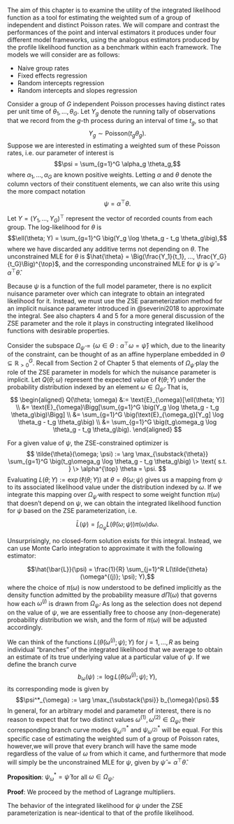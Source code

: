 \chapter{Estimating the Weighted Sum of Poisson Rates}

The aim of this chapter is to examine the utility of the integrated likelihood function as a tool for estimating the weighted sum of a group of independent and distinct Poisson rates. We will compare and contrast the performances of the point and interval estimators it produces under four different model frameworks, using the analogous estimators produced by the profile likelihood function as a benchmark within each framework. The models we will consider are as follows:

- Naive group rates
- Fixed effects regression
- Random intercepts regression
- Random intercepts and slopes regression

\section{Naive Group Rates}

Consider a group of $G$ independent Poisson processes having distinct rates per unit time of $\theta_1, ..., \theta_G$. Let $Y_g$ denote the running tally of observations that we record from the $g$-th process during an interval of time $t_g$, so that $$Y_g \sim \text{Poisson}(t_g\theta_g).$$ Suppose we are interested in estimating a weighted sum of these Poisson rates, i.e. our parameter of interest is $$\psi = \sum_{g=1}^G \alpha_g \theta_g,$$ where $\alpha_1, ..., \alpha_G$ are known positive weights. Letting $\alpha$ and $\theta$ denote the column vectors of their constituent elements, we can also write this using the more compact notation $$\psi = \alpha^\top \theta.$$ 

Let $Y = (Y_1, ..., Y_G)^\top$ represent the vector of recorded counts from each group. The log-likelihood for $\theta$  is $$\ell(\theta; Y) = \sum_{g=1}^G \big(Y_g \log \theta_g - t_g \theta_g\big),$$ where we have discarded any additive terms not depending on $\theta$. The unconstrained MLE for $\theta$ is $\hat{\theta} = \Big(\frac{Y_1}{t_1}, ..., \frac{Y_G}{t_G}\Big)^{\top}$, and the corresponding unconstrained MLE for $\psi$ is $\hat{\psi} = \alpha^\top \hat{\theta}$.

Because $\psi$ is a function of the full model parameter, there is no explicit nuisance parameter over which can integrate to obtain an integrated likelihood for it. Instead, we must use the ZSE parameterization method for an implicit nuisance parameter introduced in @severini2018 to approximate the integral. See also chapters 4 and 5 for a more general discussion of the ZSE parameter and the role it plays in constructing integrated likelihood functions with desirable properties.

Consider the subspace $\Omega_{\hat{\psi}} = \{\omega \in \Theta: \alpha^\top \omega = \hat{\psi}\}$ which, due to the linearity of the constraint, can be thought of as an affine hyperplane embedded in $\Theta \subseteq \mathbb{R}^G_{>0}$. Recall from Section 2 of Chapter 5 that elements of $\Omega_{\hat{\psi}}$ play the role of the ZSE parameter in models for which the nuisance parameter is implicit. Let $Q(\theta; \omega)$ represent the expected value of $\ell(\theta; Y)$ under the probability distribution indexed by an element $\omega \in \Omega_{\hat{\psi}}$. That is,
$$
\begin{aligned}
Q(\theta; \omega) &:= \text{E}_{\omega}[\ell(\theta; Y)] \\
                  &= \text{E}_{\omega}\Bigg[\sum_{g=1}^G \big(Y_g \log \theta_g - t_g \theta_g\big)\Bigg] \\
                  &= \sum_{g=1}^G \big(\text{E}_{\omega_g}[Y_g] \log \theta_g - t_g \theta_g\big) \\
                  &= \sum_{g=1}^G \big(t_g\omega_g \log \theta_g - t_g \theta_g\big).
\end{aligned}
$$

For a given value of $\psi$, the ZSE-constrained optimizer is 
$$
\tilde{\theta}(\omega; \psi) := \arg \max_{\substack{\theta}} \sum_{g=1}^G \big(t_g\omega_g \log \theta_g - t_g \theta_g\big) \> \text{ s.t. } \> \alpha^{\top} \theta = \psi.
$$
Evaluating $L(\theta; Y) := \exp(\ell(\theta; Y))$ at $\theta = \tilde{\theta}(\omega; \psi)$ gives us a mapping from $\psi$ to its associated likelihood value under the distribution indexed by $\omega$. If we integrate this mapping over $\Omega_{\hat{\psi}}$ with respect to some weight function $\pi(\omega)$ that doesn't depend on $\psi$, we can obtain the integrated likelihood function for $\psi$ based on the ZSE parameterization, i.e.

$$\bar{L}(\psi) = \int_{\Omega_{\hat{\psi}}} L(\tilde{\theta}(\omega; \psi)) \pi(\omega) d\omega.$$

Unsurprisingly, no closed-form solution exists for this integral. Instead, we can use Monte Carlo integration to approximate it with the following estimator:

$$\hat{\bar{L}}(\psi) = \frac{1}{R} \sum_{j=1}^R L(\tilde{\theta}(\omega^{(j)}; \psi); Y),$$
where the choice of $\pi(\omega)$ is now understood to be defined implicitly as the density function admitted by the probability measure $d\Pi(\omega)$ that governs how each $\omega^{(j)}$ is drawn from $\Omega_{\hat{\psi}}$. As long as the selection does not depend on the value of $\psi$, we are essentially free to choose any (non-degenerate) probability distribution we wish, and the form of $\pi(\omega)$ will be adjusted accordingly.

We can think of the functions $L(\tilde{\theta}(\omega^{(j)}; \psi); Y)$ for $j = 1, ..., R$ as being individual "branches" of the integrated likelihood that we average to obtain an estimate of its true underlying value at a particular value of $\psi$. If we define the branch curve $$b_{\omega}(\psi) := \log L(\tilde{\theta}(\omega^{(j)}; \psi); Y),$$ its corresponding mode is given by $$\psi^*_{\omega} := \arg \max_{\substack{\psi}} b_{\omega}(\psi).$$ In general, for an arbitrary model and parameter of interest, there is no reason to expect that for two distinct values $\omega^{(1)}, \omega^{(2)} \in \Omega_{\hat{\psi}}$, their corresponding branch curve modes $\psi^*_{\omega^{(1)}}$ and $\psi^*_{\omega^{(2)}}$ will be equal. For this specific case of estimating the weighted sum of a group of Poisson rates, however,we will prove that every branch will have the same mode regardless of the value of $\omega$ from which it came, and furthermore that mode will simply be the unconstrained MLE for $\psi$, given by $\hat{\psi} = \alpha^{\top} \hat{\theta}$.

**Proposition**: $\psi^*_{\omega} = \hat{\psi}$ for all $\omega \in \Omega_{\hat{\psi}}$.

**Proof**: We proceed by the method of Lagrange multipliers. 

The behavior of the integrated likelihood for $\psi$ under the ZSE parameterization is near-identical to that of the profile likelihood. 

\section{Fixed Effects Regression}

\section{Random Intercepts Regression}

\section{Random Intercepts and Slopes Regression}

\section{Discussion}
